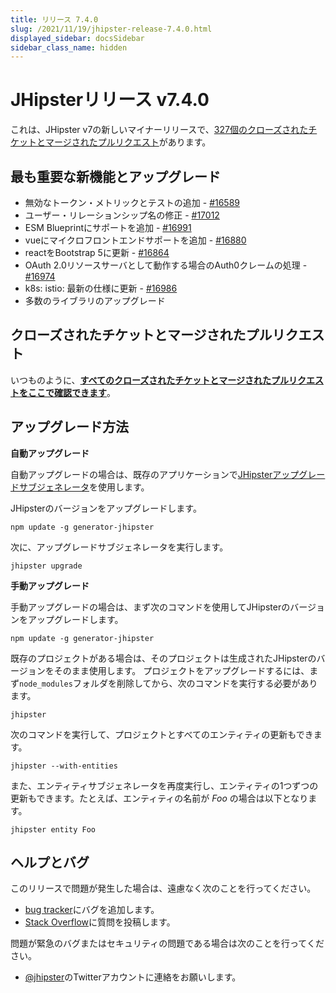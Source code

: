 ```yaml
---
title: リリース 7.4.0
slug: /2021/11/19/jhipster-release-7.4.0.html
displayed_sidebar: docsSidebar
sidebar_class_name: hidden
---
```


JHipsterリリース v7.4.0
==================

これは、JHipster v7の新しいマイナーリリースで、[327個のクローズされたチケットとマージされたプルリクエスト](https://github.com/jhipster/generator-jhipster/issues?q=milestone%3A7.4.0+is%3Aclosed)があります。


最も重要な新機能とアップグレード
-------------

- 無効なトークン・メトリックとテストの追加 - [#16589](https://github.com/jhipster/generator-jhipster/pull/16589)
- ユーザー・リレーションシップ名の修正 - [#17012](https://github.com/jhipster/generator-jhipster/pull/17012)
- ESM Blueprintにサポートを追加 - [#16991](https://github.com/jhipster/generator-jhipster/pull/16991)
- vueにマイクロフロントエンドサポートを追加 - [#16880](https://github.com/jhipster/generator-jhipster/pull/16880)
- reactをBootstrap 5に更新 - [#16864](https://github.com/jhipster/generator-jhipster/pull/16864)
- OAuth 2.0リソースサーバとして動作する場合のAuth0クレームの処理 - [#16974](https://github.com/jhipster/generator-jhipster/pull/16974)
- k8s: istio: 最新の仕様に更新 - [#16986](https://github.com/jhipster/generator-jhipster/pull/16986)
- 多数のライブラリのアップグレード

クローズされたチケットとマージされたプルリクエスト
------------
いつものように、__[すべてのクローズされたチケットとマージされたプルリクエストをここで確認できます](https://github.com/jhipster/generator-jhipster/issues?q=milestone%3A7.4.0+is%3Aclosed)__。

アップグレード方法
------------

**自動アップグレード**

自動アップグレードの場合は、既存のアプリケーションで[JHipsterアップグレードサブジェネレータ](/upgrading-an-application/)を使用します。

JHipsterのバージョンをアップグレードします。

```
npm update -g generator-jhipster
```

次に、アップグレードサブジェネレータを実行します。

```
jhipster upgrade
```

**手動アップグレード**

手動アップグレードの場合は、まず次のコマンドを使用してJHipsterのバージョンをアップグレードします。

```
npm update -g generator-jhipster
```

既存のプロジェクトがある場合は、そのプロジェクトは生成されたJHipsterのバージョンをそのまま使用します。
プロジェクトをアップグレードするには、まず`node_modules`フォルダを削除してから、次のコマンドを実行する必要があります。

```
jhipster
```

次のコマンドを実行して、プロジェクトとすべてのエンティティの更新もできます。

```
jhipster --with-entities
```

また、エンティティサブジェネレータを再度実行し、エンティティの1つずつの更新もできます。たとえば、エンティティの名前が _Foo_ の場合は以下となります。

```
jhipster entity Foo
```


ヘルプとバグ
--------------

このリリースで問題が発生した場合は、遠慮なく次のことを行ってください。

- [bug tracker](https://github.com/jhipster/generator-jhipster/issues?state=open)にバグを追加します。
- [Stack Overflow](http://stackoverflow.com/tags/jhipster/info)に質問を投稿します。

問題が緊急のバグまたはセキュリティの問題である場合は次のことを行ってください。

- [@jhipster](https://twitter.com/jhipster)のTwitterアカウントに連絡をお願いします。
